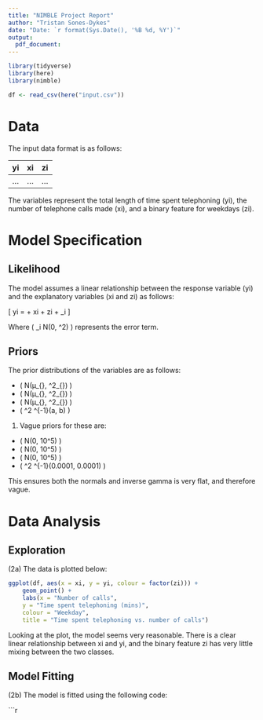```yaml
---
title: "NIMBLE Project Report"
author: "Tristan Sones-Dykes"
date: "Date: `r format(Sys.Date(), '%B %d, %Y')`"
output:
  pdf_document:
---
```


```r
library(tidyverse)
library(here)
library(nimble)

df <- read_csv(here("input.csv"))
```

# Data

The input data format is as follows:

| yi  | xi  | zi  |
|---- |---- |---- |
| ... | ... | ... |

The variables represent the total length of time spent telephoning (yi), the number of telephone calls made (xi), and a binary feature for weekdays (zi).

# Model Specification

## Likelihood

The model assumes a linear relationship between the response variable (yi) and the explanatory variables (xi and zi) as follows:

\[ yi = \alpha + \beta xi + \gamma zi + \epsilon_i \]

Where \( \epsilon_i \sim N(0, \sigma^2) \) represents the error term.

## Priors

The prior distributions of the variables are as follows:

- \( \alpha \sim N(µ_{\alpha}, \sigma^2_{\alpha}) \)
- \( \beta \sim N(µ_{\beta}, \sigma^2_{\beta}) \)
- \( \gamma \sim N(µ_{\gamma}, \sigma^2_{\gamma}) \)
- \( \sigma^2 \sim \Gamma^{-1}(a, b) \)

(1)
Vague priors for these are:

- \( \alpha \sim N(0, 10^5) \)
- \( \beta \sim N(0, 10^5) \)
- \( \gamma \sim N(0, 10^5) \)
- \( \sigma^2 \sim \Gamma^{-1}(0.0001, 0.0001) \)

This ensures both the normals and inverse gamma is very flat, and therefore vague.

\newpage

# Data Analysis

## Exploration

(2a) The data is plotted below:

```r
ggplot(df, aes(x = xi, y = yi, colour = factor(zi))) + 
    geom_point() + 
    labs(x = "Number of calls", 
    y = "Time spent telephoning (mins)", 
    colour = "Weekday", 
    title = "Time spent telephoning vs. number of calls")
```

Looking at the plot, the model seems very reasonable. There is a clear linear relationship between
xi and yi, and the binary feature zi has very little mixing between the two classes.

\newpage

## Model Fitting

(2b) The model is fitted using the following code:

```r
